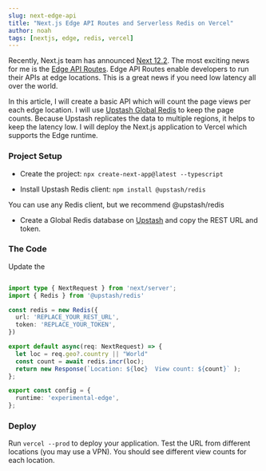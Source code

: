 ```yaml
---
slug: next-edge-api
title: "Next.js Edge API Routes and Serverless Redis on Vercel"
author: noah
tags: [nextjs, edge, redis, vercel]
---
```


Recently, Next.js team has announced [Next 12.2](https://nextjs.org/blog/next-12-2#edge-api-routes-experimental). The most exciting news for me is the [Edge API Routes](https://nextjs.org/docs/api-routes/edge-api-routes). Edge API Routes enable developers to run their APIs at edge locations. This is a great news if you need low latency all over the world.

In this article, I will create a basic API which will count the page views per each edge location. I will use [Upstash Global Redis](https://docs.upstash.com/redis/features/globaldatabase) to keep the page counts. Because Upstash replicates the data to multiple regions, it helps to keep the latency low. I will deploy the Next.js application to Vercel which supports the Edge runtime.

### Project Setup
- Create the project: `npx create-next-app@latest --typescript`

- Install Upstash Redis client: `npm install @upstash/redis`

<Note>
  You can use any Redis client, but we recommend @upstash/redis
</Note>

- Create a Global Redis database on [Upstash](https://console.upstash.com) and copy the REST URL and token.

### The Code

Update the

```javascript:pages/api/hello.ts

import type { NextRequest } from 'next/server';
import { Redis } from '@upstash/redis'

const redis = new Redis({
  url: 'REPLACE_YOUR_REST_URL',
  token: 'REPLACE_YOUR_TOKEN',
})

export default async(req: NextRequest) => {
  let loc = req.geo?.country || "World"
  const count = await redis.incr(loc);
  return new Response(`Location: ${loc}  View count: ${count}` );
};

export const config = {
  runtime: 'experimental-edge',
};
```

### Deploy
Run `vercel --prod` to deploy your application. Test the URL from different locations (you may use a VPN). You should see different view counts for each location.
